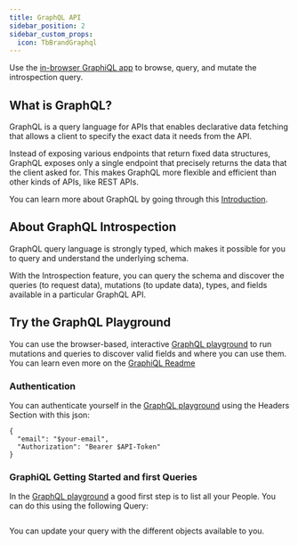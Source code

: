 ```yaml
---
title: GraphQL API
sidebar_position: 2
sidebar_custom_props:
  icon: TbBrandGraphql
---
```


Use the [in-browser GraphiQL app](https://docs.twenty.com/graphql/) to browse, query, and mutate the introspection query. 

## What is GraphQL?

GraphQL is a query language for APIs that enables declarative data fetching that allows a client to specify the exact data it needs from the API.

Instead of exposing various endpoints that return fixed data structures, GraphQL exposes only a single endpoint that precisely returns the data that the client asked for. This makes GraphQL more flexible and efficient than other kinds of APIs, like REST APIs. 

You can learn more about GraphQL by going through this [Introduction](https://www.howtographql.com/basics/0-introduction/).

## About GraphQL Introspection

GraphQL query language is strongly typed, which makes it possible for you to query and understand the underlying schema. 

With the Introspection feature, you can query the schema and discover the queries (to request data), mutations (to update data), types, and fields available in a particular GraphQL API.

## Try the GraphQL Playground
You can use the browser-based, interactive [GraphQL playground](https://docs.twenty.com/graphql/) to run mutations and queries to discover valid fields and where you can use them.  You can learn even more on the [GraphiQL Readme](https://github.com/graphql/graphiql/tree/main/packages/graphiql)

### Authentication
You can authenticate yourself in the [GraphQL playground](https://docs.twenty.com/graphql/) using the Headers Section with this json:

```
{
  "email": "$your-email",
  "Authorization": "Bearer $API-Token"
}
```

### GraphiQL Getting Started and first Queries
In the [GraphQL playground](https://docs.twenty.com/graphql/) a good first step is to list all your People.  You can do this using the following Query:

``` 

```

You can update your query with the different objects available to you.  
